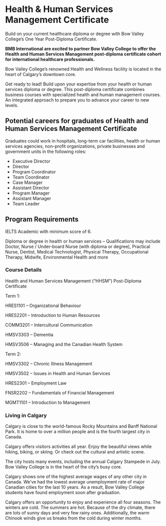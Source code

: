 <title>Bow Valley - Health & Human Services Management Certificate</title>

# **Health & Human Services Management Certificate**

Build on your current healthcare diploma or degree with Bow Valley College’s One Year Post-Diploma Certificate.

**BMB International are excited to partner Bow Valley College to offer the Health and Human Services Management post-diploma certificate cohort for international healthcare professionals.**

Bow Valley College’s renowned Health and Wellness facility is located in the heart of Calgary’s downtown core.

Get ready to lead! Build upon your expertise from your health or human services diploma or degree. This post-diploma certificate combines business courses with specialized health and human management courses. An integrated approach to prepare you to advance your career to new levels.

## **Potential careers for graduates of Health and Human Services Management Certificate**

Graduates could work in hospitals, long-term car facilities, health or human services agencies, non-profit organizations, private businesses and government units in the following roles:

- Executive Director
- Director
- Program Coordinator
- Team Coordinator
- Case Manager
- Assistant Director
- Program Manager
- Assistant Manager
- Team Leader

## **Program Requirements**

IELTS Academic with minimum score of 6.

Diploma or degree in health or human services – Qualifications may include Doctor, Nurse / Under-board Nurse (with diploma or degree), Practical Nurse, Dentist, Medical Technologist, Physical Therapy, Occupational Therapy, Midwife, Environmental Health and more

### **Course Details**

Health and Human Services Management (“HHSM”) Post-Diploma Certificate

Term 1:

HRES1101 – Organizational Behaviour

HRES2201 – Introduction to Human Resources

COMM3201 – Intercultural Communication

HMSV3303 – Dementia

HMSV3506 – Managing and the Canadian Health System

Term 2:

HMSV3302 – Chronic Illness Management

HMSV3502 – Issues in Health and Human Services

HRES2301 – Employment Law

FNSR2202 – Fundamentals of Financial Management

MGMT1101 – Introduction to Management

### **Living in Calgary**

Calgary is close to the world-famous Rocky Mountains and Banff National Park. It is home to over a million people and is the fourth largest city in Canada.

Calgary offers visitors activities all year. Enjoy the beautiful views while hiking, biking, or skiing. Or check out the cultural and artistic scene.

The city hosts many events, including the annual Calgary Stampede in July. Bow Valley College is in the heart of the city’s busy core.

Calgary shows one of the highest average wages of any other city in Canada. We’ve had the lowest average unemployment rate of major Canadian cities for the last 10 years. As a result, Bow Valley College students have found employment soon after graduation.

Calgary offers an opportunity to enjoy and experience all four seasons. The winters are cold. The summers are hot. Because of the dry climate, there are lots of sunny days and very few rainy ones. Additionally, the warm Chinook winds give us breaks from the cold during winter months.
